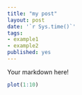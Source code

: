 ```yaml
---
title: "my post"
layout: post
date: '`r Sys.time()`'
tags:
- example1
- example2
published: yes
---
```


Your markdown here!

```r
plot(1:10)
```

